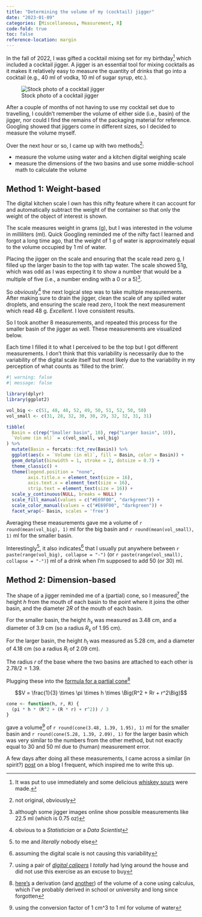 ```yaml
---
title: "Determining the volume of my (cocktail) jigger"
date: "2023-01-09"
categories: [Miscellaneous, Measurement, R]
code-fold: true
toc: false
reference-location: margin
---
```


In the fall of 2022, I was gifted a cocktail mixing set for my birthday[^8] which included a cocktail jigger. A jigger is an essential tool for mixing cocktails as it makes it relatively easy to measure the quantity of drinks that go into a cocktail (e.g., 40 ml of vodka, 10 ml of sugar syrup, etc.).

[^8]: It was put to use immediately and some delicious [whiskey sours](https://en.wikipedia.org/wiki/Whiskey_sour) were made.

![Stock photo of a cocktail jigger](jigger-photo.webp)

After a couple of months of not having to use my cocktail set due to travelling, I couldn't remember the volume of either side (i.e., basin) of the jigger, nor could I find the remains of the packaging material for reference. Googling showed that jiggers come in different sizes, so I decided to measure the volume myself.

Over the next hour or so, I came up with two methods[^1]:

[^1]: not original, obviously

- measure the volume using water and a kitchen digital weighing scale
- measure the dimensions of the two basins and use some middle-school math to calculate the volume

## Method 1: Weight-based

The digital kitchen scale I own has this nifty feature where it can account for and automatically subtract the weight of the container so that only the weight of the object of interest is shown.

The scale measures weight in grams (g), but I was interested in the volume in milliliters (ml). Quick Googling reminded me of the nifty fact I learned and forgot a long time ago, that the weight of 1 g of water is approximately equal to the volume occupied by 1 ml of water.

Placing the jigger on the scale and ensuring that the scale read zero g, I filled up the larger basin to the top with tap water. The scale showed 51g, which was odd as I was expecting it to show a number that would be a multiple of five (i.e., a number ending with a 0 or a 5)[^2].

[^2]: although some jigger images online show possible measurements like 22.5 ml (which is 0.75 oz)

So _obviously_[^3] the next logical step was to take multiple measurements. After making sure to drain the jigger, clean the scale of any spilled water droplets, and ensuring the scale read zero, I took the next measurement which read 48 g. _Excellent_. I love consistent results.

[^3]: obvious to a _Statistician_ or a _Data Scientist_

So I took another 8 measurements, and repeated this process for the smaller basin of the jigger as well. These measurements are visualized below.

Each time I filled it to what I perceived to be the top but I got different measurements. I don't think that this variability is necessarily due to the variability of the digital scale itself but most likely due to the variability in my perception of what counts as 'filled to the brim'.

```r
#| warning: false
#| message: false

library(dplyr)
library(ggplot2)

vol_big <- c(51, 48, 48, 52, 49, 50, 51, 52, 50, 50)
vol_small <- c(31, 28, 32, 30, 30, 29, 32, 32, 31, 31)

tibble(
  Basin = c(rep("Smaller basin", 10), rep("Larger basin", 10)),
  `Volume (in ml)` = c(vol_small, vol_big)
) %>%
  mutate(Basin = forcats::fct_rev(Basin)) %>% 
  ggplot(aes(x = `Volume (in ml)`, fill = Basin, color = Basin)) +
  geom_dotplot(binwidth = 1, stroke = 2, dotsize = 0.7) +
  theme_classic() +
  theme(legend.position = "none", 
        axis.title.x = element_text(size = 16), 
        axis.text.x = element_text(size = 16), 
        strip.text = element_text(size = 16)) + 
  scale_y_continuous(NULL, breaks = NULL) + 
  scale_fill_manual(values = c("#E69F00", "darkgreen")) + 
  scale_color_manual(values = c("#E69F00", "darkgreen")) + 
  facet_wrap(~ Basin, scales = 'free')
```

Averaging these measurements gave me a volume of `r round(mean(vol_big), 1)` ml for the big basin and `r round(mean(vol_small), 1)` ml for the smaller basin.

Interestingly[^4], it also indicates[^5] that I usually put anywhere between `r paste(range(vol_big), collapse = "-")` (or `r paste(range(vol_small), collapse = "-")`) ml of a drink when I'm supposed to add 50 (or 30) ml.

[^4]: to me and _literally_ nobody else

[^5]: assuming the digital scale is not causing this variability

## Method 2: Dimension-based

The shape of a jigger reminded me of a (partial) cone, so I measured[^6] the height $h$ from the mouth of each basin to the point where it joins the other basin, and the diameter $2R$ of the mouth of each basin.

[^6]: using a pair of _[digital calipers](https://en.wikipedia.org/wiki/Calipers#Digital_caliper)_ I _totally_ had lying around the house and did not use this exercise as an excuse to buy

For the smaller basin, the height $h_s$ was measured as 3.48 cm, and a diameter of 3.9 cm (so a radius $R_s$ of 1.95 cm).

For the larger basin, the height $h_l$ was measured as 5.28 cm, and a diameter of 4.18 cm (so a radius $R_l$ of 2.09 cm).

The radius $r$ of the base where the two basins are attached to each other is $2.78 / 2 = 1.39$.

Plugging these into the [formula for a partial cone](https://www.cuemath.com/measurement/volume-of-a-partial-cone/)[^9]

[^9]: [here's](https://brilliant.org/wiki/volume-cone/) a derivation (and [another](https://math.stackexchange.com/questions/891163/volume-of-a-frustum)) of the volume of a cone using calculus, which I've probably derived in school or university and long since forgotten

$$V = \frac{1}{3} \times \pi \times h \times \Big(R^2 + Rr + r^2\Big)$$

```r
cone <- function(h, r, R) {
  (pi * h * (R^2 + (R * r) + r^2)) / 3
}
```

gave a volume[^7] of `r round(cone(3.48, 1.39, 1.95), 1)` ml for the smaller basin and `r round(cone(5.28, 1.39, 2.09), 1)` for the larger basin which was very similar to the numbers from the other method, but not exactly equal to 30 and 50 ml due to (human) measurement error.

[^7]: using the conversion factor of 1 cm^3 to 1 ml for volume of water

A few days after doing all these measurements, I came across a similar (in spirit?) [post](https://statmodeling.stat.columbia.edu/2023/01/06/god-is-in-every-leaf-of-every-tree-bathroom-scale-edition/) on a blog I frequent, which inspired me to write this up.
